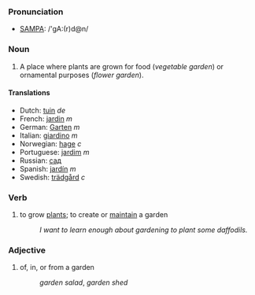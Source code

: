 ===Pronunciation===
*[[w:SAMPA|SAMPA]]: /'gA:(r)d@n/
===Noun===
#A place where plants are grown for food (''vegetable garden'') or ornamental purposes (''flower garden'').

====Translations====
*Dutch: [[tuin]] ''de''
*French: [[jardin]] ''m''
*German: [[Garten]] ''m''
*Italian: [[giardino]] ''m''
*Norwegian: [[hage]] ''c''
*Portuguese: [[jardim]] ''m''
*Russian: [[сад]]
*Spanish: [[jardín]] ''m''
*Swedish: [[trädgård]] ''c''

===Verb===
#to grow [[plant]]s; to create or [[maintain]] a garden
#:''I want to learn enough about gardening to plant some daffodils.''

===Adjective===
# of, in, or from a garden
#:''garden salad'', ''garden shed''